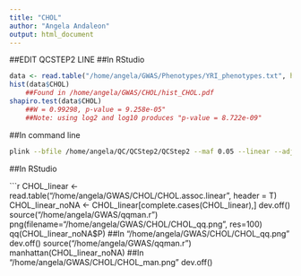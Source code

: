 ---
title: "CHOL"
author: "Angela Andaleon"
output: html_document
---
##EDIT QCSTEP2 LINE
##In RStudio

```{r CHOL}
data <- read.table("/home/angela/GWAS/Phenotypes/YRI_phenotypes.txt", header = T)
hist(data$CHOL)
	##Found in /home/angela/GWAS/CHOL/hist_CHOL.pdf
shapiro.test(data$CHOL)
	##W = 0.99298, p-value = 9.258e-05"
	##Note: using log2 and log10 produces "p-value = 8.722e-09"
```

##In command line

```{bash pheno}
plink --bfile /home/angela/QC/QCStep2/QCStep2 --maf 0.05 --linear --adjust --pheno /home/angela/GWAS/Phenotypes/YRI_phenotypes.txt --pheno-name CHOL --out /home/angela/GWAS/CHOL/CHOL
```

##In RStudio

```{r CHOL}
CHOL_linear <- read.table("/home/angela/GWAS/CHOL/CHOL.assoc.linear", header = T)
CHOL_linear_noNA <- CHOL_linear[complete.cases(CHOL_linear),]
dev.off()
source("/home/angela/GWAS/qqman.r")
png(filename="/home/angela/GWAS/CHOL/CHOL_qq.png", res=100)
qq(CHOL_linear_noNA$P)
	##In "/home/angela/GWAS/CHOL/CHOL_qq.png"
dev.off()
source("/home/angela/GWAS/qqman.r")
manhattan(CHOL_linear_noNA)
	##In "/home/angela/GWAS/CHOL/CHOL_man.png"
dev.off()